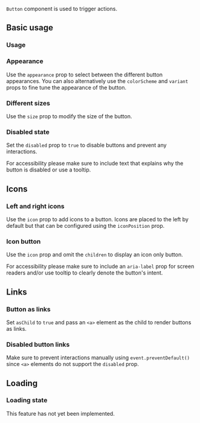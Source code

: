 <ax-layout />

`Button` component is used to trigger actions.

## Basic usage

### Usage

<ax-demo name="button/usage" />

### Appearance

Use the `appearance` prop to select between the different button appearances. You can also alternatively use the `colorScheme` and `variant` props to fine tune the appearance of the button.

<ax-demo name="button/appearance-usage" />

### Different sizes

Use the `size` prop to modify the size of the button.

<ax-demo name="button/size-usage" />

### Disabled state

Set the `disabled` prop to `true` to disable buttons and prevent any interactions.

For accessibility please make sure to include text that explains why the button is disabled or use a tooltip.

<ax-demo name="button/disabled-usage" />

## Icons

### Left and right icons

Use the `icon` prop to add icons to a button. Icons are placed to the left by default but that can be configured using the `iconPosition` prop.

<ax-demo name="button/icon-usage" />

### Icon button

Use the `icon` prop and omit the `children` to display an icon only button.

For accessibility please make sure to include an `aria-label` prop for screen readers and/or use tooltip to clearly denote the button's intent.

<ax-demo name="button/icon-only-usage" />

## Links

### Button as links

Set `asChild` to `true` and pass an `<a>` element as the child to render buttons as links.

<ax-demo name="button/link-usage" />

### Disabled button links

Make sure to prevent interactions manually using `event.preventDefault()` since `<a>` elements do not support the `disabled` prop.

<ax-demo name="button/link-disabled-usage" />

## Loading

### Loading state


<Callout emoji="🚨">This feature has not yet been implemented.</Callout>
